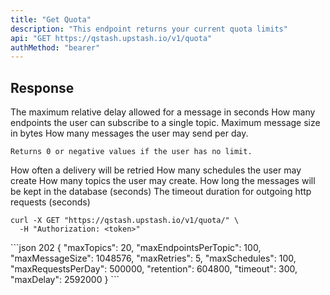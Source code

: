 ```yaml
---
title: "Get Quota"
description: "This endpoint returns your current quota limits"
api: "GET https://qstash.upstash.io/v1/quota"
authMethod: "bearer"
---
```


## Response

<ResponseField name="maxDelay" type="int">
  The maximum relative delay allowed for a message in seconds
</ResponseField>

<ResponseField name="maxEndpointsPerTopic" type="int">
  How many endpoints the user can subscribe to a single topic.
</ResponseField>

<ResponseField name="maxMessageSize" type="int">
  Maximum message size in bytes
</ResponseField>

<ResponseField name="maxRequestsPerDay" type="int">
    How many messages the user may send per day.

    Returns 0 or negative values if the user has no limit.

</ResponseField>

<ResponseField name="maxRetries" type="int">
  How often a delivery will be retried
</ResponseField>

<ResponseField name="maxSchedules" type="int">
  How many schedules the user may create
</ResponseField>

<ResponseField name="maxTopics" type="int">
  How many topics the user may create.
</ResponseField>

<ResponseField name="retention" type="int">
  How long the messages will be kept in the database (seconds)
</ResponseField>

<ResponseField name="timeout" type="int">
  The timeout duration for outgoing http requests (seconds)
</ResponseField>

<RequestExample>

```shell curl
curl -X GET "https://qstash.upstash.io/v1/quota/" \
  -H "Authorization: <token>"
```

</RequestExample>

<ResponseExample>
```json 202
{
  "maxTopics": 20,
  "maxEndpointsPerTopic": 100,
  "maxMessageSize": 1048576,
  "maxRetries": 5,
  "maxSchedules": 100,
  "maxRequestsPerDay": 500000,
  "retention": 604800,
  "timeout": 300,
  "maxDelay": 2592000
}
```
</ResponseExample>
